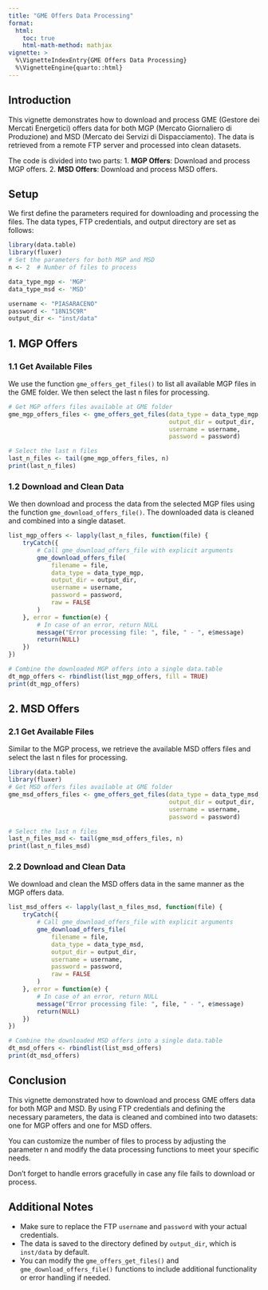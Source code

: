 ```yaml
---
title: "GME Offers Data Processing"
format: 
  html:
    toc: true
    html-math-method: mathjax
vignette: >
  %\VignetteIndexEntry{GME Offers Data Processing}
  %\VignetteEngine{quarto::html}
---
```


## Introduction

This vignette demonstrates how to download and process GME (Gestore dei Mercati Energetici) offers data for both MGP (Mercato Giornaliero di Produzione) and MSD (Mercato dei Servizi di Dispacciamento). The data is retrieved from a remote FTP server and processed into clean datasets.

The code is divided into two parts:
1. **MGP Offers**: Download and process MGP offers.
2. **MSD Offers**: Download and process MSD offers.

## Setup

We first define the parameters required for downloading and processing the files. The data types, FTP credentials, and output directory are set as follows:

```r
library(data.table)
library(fluxer)
# Set the parameters for both MGP and MSD
n <- 2  # Number of files to process

data_type_mgp <- 'MGP'
data_type_msd <- 'MSD'

username <- "PIASARACENO"
password <- "18N15C9R"
output_dir <- "inst/data"
```

## 1. MGP Offers
### 1.1 Get Available Files
We use the function `gme_offers_get_files()` to list all available MGP files in the GME folder. We then select the last n files for processing.


```r
# Get MGP offers files available at GME folder
gme_mgp_offers_files <- gme_offers_get_files(data_type = data_type_mgp, 
                                             output_dir = output_dir, 
                                             username = username, 
                                             password = password)

# Select the last n files
last_n_files <- tail(gme_mgp_offers_files, n)
print(last_n_files)

```

### 1.2 Download and Clean Data
We then download and process the data from the selected MGP files using the function `gme_download_offers_file()`. The downloaded data is cleaned and combined into a single dataset.


```r
list_mgp_offers <- lapply(last_n_files, function(file) {
    tryCatch({
        # Call gme_download_offers_file with explicit arguments
        gme_download_offers_file(
            filename = file,
            data_type = data_type_mgp,
            output_dir = output_dir,
            username = username,
            password = password,
            raw = FALSE
        )
    }, error = function(e) {
        # In case of an error, return NULL
        message("Error processing file: ", file, " - ", e$message)
        return(NULL)
    })
})

# Combine the downloaded MGP offers into a single data.table
dt_mgp_offers <- rbindlist(list_mgp_offers, fill = TRUE)
print(dt_mgp_offers)

```

## 2. MSD Offers
### 2.1 Get Available Files
Similar to the MGP process, we retrieve the available MSD offers files and select the last n files for processing.

```r
library(data.table)
library(fluxer)
# Get MSD offers files available at GME folder
gme_msd_offers_files <- gme_offers_get_files(data_type = data_type_msd, 
                                             output_dir = output_dir, 
                                             username = username, 
                                             password = password)

# Select the last n files
last_n_files_msd <- tail(gme_msd_offers_files, n)
print(last_n_files_msd)

```

### 2.2 Download and Clean Data
We download and clean the MSD offers data in the same manner as the MGP offers data.


```r
list_msd_offers <- lapply(last_n_files_msd, function(file) {
    tryCatch({
        # Call gme_download_offers_file with explicit arguments
        gme_download_offers_file(
            filename = file,
            data_type = data_type_msd,
            output_dir = output_dir,
            username = username,
            password = password,
            raw = FALSE
        )
    }, error = function(e) {
        # In case of an error, return NULL
        message("Error processing file: ", file, " - ", e$message)
        return(NULL)
    })
})

# Combine the downloaded MSD offers into a single data.table
dt_msd_offers <- rbindlist(list_msd_offers)
print(dt_msd_offers)

```

## Conclusion
This vignette demonstrated how to download and process GME offers data for both MGP and MSD. By using FTP credentials and defining the necessary parameters, the data is cleaned and combined into two datasets: one for MGP offers and one for MSD offers.

You can customize the number of files to process by adjusting the parameter n and modify the data processing functions to meet your specific needs.

Don't forget to handle errors gracefully in case any file fails to download or process.

## Additional Notes
- Make sure to replace the FTP `username` and `password` with your actual credentials.  
- The data is saved to the directory defined by `output_dir`, which is `inst/data` by default.  
- You can modify the `gme_offers_get_files()` and `gme_download_offers_file()` functions to include additional functionality or error handling if needed.  
